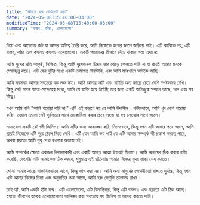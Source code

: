 ```yaml
---
title: "জীবনে দ্বন্দ্ব নেভিগেট করা"
date: "2024-05-08T15:40:00-03:00"
modifiedTime: "2024-05-08T15:40:00-03:00"
summary: "বাস্তব, কাঁচা, এলোমেলো"
---
```



চিন্তা এবং আবেগের জট যা আমার অস্তিত্ব তৈরি করে, আমি নিজেকে দ্বন্দ্বের জালে জড়িয়ে পাই। এটি কাব্যিক নয়; এটি বাস্তব, কাঁচা এবং কখনও কখনও এলোমেলো। একটি প্যারাডক্স হিসাবে বেঁচে থাকার সত্য এখানে:

আমি সুখের প্রতি আকৃষ্ট, নিশ্চিত, কিন্তু আমি দুঃখজনক চিন্তার ভার ঝেড়ে ফেলতে পারি না যা প্রায়ই আমার মনকে মেঘাচ্ছন্ন করে। এটি যেন দুটির মধ্যে একটি ক্রমাগত টানাটানি, এবং আমি মাঝখানে আটকে আছি।

আমি সবসময় আমার সবচেয়ে বড় ভক্ত নই। আমি আমার ত্রুটি এবং ঘাটতি অন্য কারো চেয়ে বেশি স্পষ্টভাবে দেখি। কিন্তু সেই সমস্ত আত্ম-সন্দেহের মধ্যে, আমি যে ব্যক্তি হয়ে উঠেছি তার জন্য একটি অনিচ্ছুক সম্মান আছে, দাগ এবং সব কিছু।

যখন আমি বলি "আমি পরোয়া করি না," এটি এই কারণে নয় যে আমি উদাসীন। গভীরভাবে, আমি খুব বেশি পরোয়া করি। দেয়াল তোলা সেই দুর্বলতার সাথে মোকাবিলা করার চেয়ে সহজ যা যত্ন নেওয়ার সাথে আসে।

মনোযোগ একটি কৌশলী জিনিস। আমি এটির জন্য আকাঙ্ক্ষা করি, নিঃসন্দেহে, কিন্তু যখন এটি আমার পথে আসে, আমি প্রায়ই নিজেকে এটি দূরে ঠেলে দিতে দেখি। এটি যেন আমি ভয় পাই যে এটি আমার সম্পর্কে কী প্রকাশ করতে পারে, অথবা হয়তো আমি শুধু দেখা হওয়ার অভ্যস্ত নই।

আমি সম্পর্কের ক্ষেত্রে একজন নিরাময়কারী এবং একটি আহত আত্মা উভয়ই ছিলাম। আমি অন্যদের ঠিক করার চেষ্টা করেছি, ভেবেছি এটি আমাকেও ঠিক করবে, শুধুমাত্র এই প্রক্রিয়ায় আমার নিজের হৃদয় ভাঙা শেষ করতে।

শোনা আমার কাছে স্বাভাবিকভাবে আসে, কিন্তু ভাগ করা নয়। আমি অন্য মানুষের গোপনীয়তা রাখতে দুর্দান্ত, কিন্তু যখন এটি আমার নিজের চিন্তা এবং অনুভূতির কথা আসে, আমি বরং সেগুলি তালাবদ্ধ রাখব।

তাই হ্যাঁ, আমি একটি হাঁটা দ্বন্দ্ব। এটি এলোমেলো, এটি বিভ্রান্তিকর, কিন্তু এটি বাস্তব। এবং হয়তো এটি ঠিক আছে। হয়তো জীবনের দ্বন্দ্বের এলোমেলোতা আলিঙ্গন করা সবচেয়ে সৎ জিনিস যা আমরা করতে পারি।
